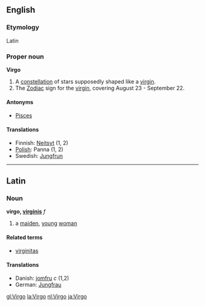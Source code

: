 ==English==
===Etymology===
Latin

===Proper noun===
'''Virgo'''

# A [[constellation]] of stars supposedly shaped like a [[virgin]].
# The [[Zodiac]] sign for the [[virgin]], covering August 23 - September 22.

====Antonyms====
*[[Pisces]]

====Translations====
*Finnish: [[Neitsyt]] (1, 2)
*[[Polish]]: Panna (1, 2)
*Swedish: [[Jungfrun]]

----

==Latin==
===Noun===
'''virgo, [[Wiktionary Appendix:Latin third declension|virginis]]''' ''f''

# a [[maiden]], [[young]] [[woman]]

====Related terms====
*[[virginitas]]

====Translations====
*Danish: [[jomfru]] ''c'' (1,2)
*German: [[Jungfrau]]

[[gl:Virgo]]
[[la:Virgo]]
[[nl:Virgo]]
[[ja:Virgo]]